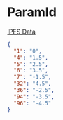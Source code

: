 # ParamId

[IPFS Data](https://ipfs.io/ipfs/QmYsGGCbNrwcUpTCbVbKM7NrMZNg1coFpJDu9ZBrsVqL9H)

```json
{
  "1": "0",
  "4": "1.5",
  "5": "2.5",
  "6": "3.5",
  "7": "-1.5",
  "32": "4.5",
  "36": "-2.5",
  "94": "-3.5",
  "96": "-4.5"
}
```
